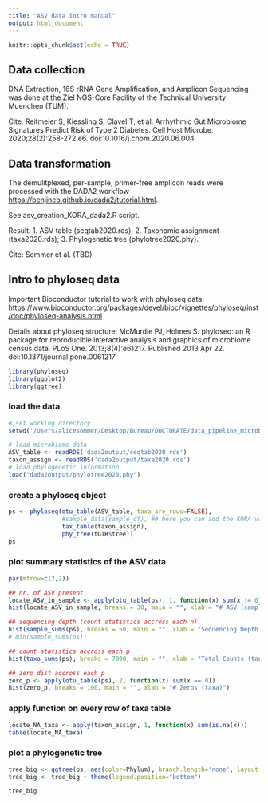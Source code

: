 ```yaml
---
title: "ASV data intro manual"
output: html_document
---
```


```r
knitr::opts_chunk$set(echo = TRUE)
```

## Data collection 

DNA Extraction, 16S rRNA Gene Amplification, and Amplicon Sequencing was done at the Ziel NGS-Core Facility of the Technical University Muenchen (TUM).

Cite: Reitmeier S, Kiessling S, Clavel T, et al. Arrhythmic Gut Microbiome Signatures Predict Risk of Type 2 Diabetes. Cell Host Microbe. 2020;28(2):258-272.e6. doi:10.1016/j.chom.2020.06.004

## Data transformation

The demulitplexed, per-sample, primer-free amplicon reads were processed with the DADA2 workflow <https://benjjneb.github.io/dada2/tutorial.html>.

See asv_creation_KORA_dada2.R script.

Result: 1. ASV table (seqtab2020.rds); 2. Taxonomic assignment (taxa2020.rds); 3. Phylogenetic tree (phylotree2020.phy).

Cite: Sommer et al. (TBD)

## Intro to phyloseq data

Important Bioconductor tutorial to work with phyloseq data: <https://www.bioconductor.org/packages/devel/bioc/vignettes/phyloseq/inst/doc/phyloseq-analysis.html>

Details about phyloseq structure: McMurdie PJ, Holmes S. phyloseq: an R package for reproducible interactive analysis and graphics of microbiome census data. PLoS One. 2013;8(4):e61217. Published 2013 Apr 22. doi:10.1371/journal.pone.0061217

```r
library(phyloseq)
library(ggplot2)
library(ggtree)
```

### load the data 

```r
# set working directory
setwd('/Users/alicesommer/Desktop/Bureau/DOCTORATE/data_pipeline_microbiome')

# load microbiome data
ASV_table <- readRDS('dada2output/seqtab2020.rds')
taxon_assign <- readRDS('dada2output/taxa2020.rds')
# load phylogenetic information
load("dada2output/phylotree2020.phy")
```
### create a phyloseq object

```r
ps <- phyloseq(otu_table(ASV_table, taxa_are_rows=FALSE),
               #sample_data(sample_df), ## here you can add the KORA variables from your PV
               tax_table(taxon_assign),
               phy_tree(tGTR$tree))
ps
```

### plot summary statistics of the ASV data

```r
par(mfrow=c(2,2))

## nr. of ASV present
locate_ASV_in_sample <- apply(otu_table(ps), 1, function(x) sum(x != 0))
hist(locate_ASV_in_sample, breaks = 30, main = "", xlab = "# ASV (sample)", xlim = c(0,400))

## sequencing depth (count statistics accross each n)
hist(sample_sums(ps), breaks = 50, main = "", xlab = "Sequencing Depth (sample)")
# min(sample_sums(ps))

## count statistics accross each p
hist(taxa_sums(ps), breaks = 7000, main = "", xlab = "Total Counts (taxa)", xlim=c(1,7000))

## zero dist accross each p
zero_p <- apply(otu_table(ps), 2, function(x) sum(x == 0))
hist(zero_p, breaks = 100, main = "", xlab = "# Zeros (taxa)")
```

### apply function on every row of taxa table

```r
locate_NA_taxa <- apply(taxon_assign, 1, function(x) sum(is.na(x)))
table(locate_NA_taxa)
```

### plot a phylogenetic tree

```r
tree_big <- ggtree(ps, aes(color=Phylum), branch.length='none', layout = "circular")
tree_big <- tree_big + theme(legend.position="bottom")

tree_big
```

